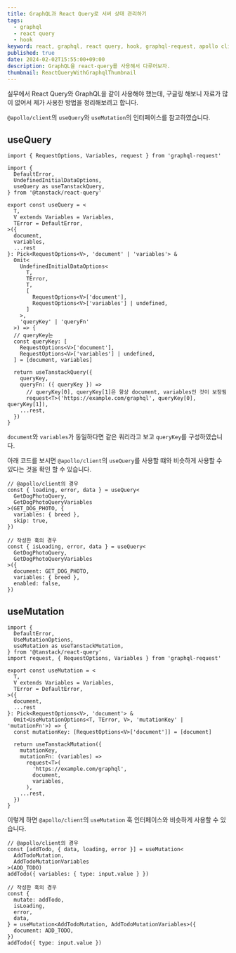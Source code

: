 ```yaml
---
title: GraphQL과 React Query로 서버 상태 관리하기
tags:
  - graphql
  - react query
  - hook
keyword: react, graphql, react query, hook, graphql-request, apollo client
published: true
date: 2024-02-02T15:55:00+09:00
description: GraphQL을 react-query를 사용해서 다루어보자.
thumbnail: ReactQueryWithGraphqlThumbnail
---
```


실무에서 React Query와 GraphQL을 같이 사용해야 했는데, 구글링 해보니 자료가 많이 없어서 제가 사용한 방법을 정리해보려고 합니다.

`@apollo/client`의 `useQuery`와 `useMutation`의 인터페이스를 참고하였습니다.

## useQuery

```tsx showLineNumbers="true" path="src/hooks/useQuery.ts"
import { RequestOptions, Variables, request } from 'graphql-request'

import {
  DefaultError,
  UndefinedInitialDataOptions,
  useQuery as useTanstackQuery,
} from '@tanstack/react-query'

export const useQuery = <
  T,
  V extends Variables = Variables,
  TError = DefaultError,
>({
  document,
  variables,
  ...rest
}: Pick<RequestOptions<V>, 'document' | 'variables'> &
  Omit<
    UndefinedInitialDataOptions<
      T,
      TError,
      T,
      [
        RequestOptions<V>['document'],
        RequestOptions<V>['variables'] | undefined,
      ]
    >,
    'queryKey' | 'queryFn'
  >) => {
  // queryKey는
  const queryKey: [
    RequestOptions<V>['document'],
    RequestOptions<V>['variables'] | undefined,
  ] = [document, variables]

  return useTanstackQuery({
    queryKey,
    queryFn: ({ queryKey }) =>
      // queryKey[0], queryKey[1]은 항상 document, variables인 것이 보장됨
      request<T>('https://example.com/graphql', queryKey[0], queryKey[1]),
    ...rest,
  })
}
```

`document`와 `variables`가 동일하다면 같은 쿼리라고 보고 `queryKey`를 구성하였습니다.

아래 코드를 보시면 `@apollo/client`의 `useQuery`를 사용할 떄와 비슷하게 사용할 수 있다는 것을 확인 할 수 있습니다.

```tsx showLineNumbers="true" path="App.tsx"
// @apollo/client의 경우
const { loading, error, data } = useQuery<
  GetDogPhotoQuery,
  GetDogPhotoQueryVariables
>(GET_DOG_PHOTO, {
  variables: { breed },
  skip: true,
})

// 작성한 훅의 경우
const { isLoading, error, data } = useQuery<
  GetDogPhotoQuery,
  GetDogPhotoQueryVariables
>({
  document: GET_DOG_PHOTO,
  variables: { breed },
  enabled: false,
})
```

## useMutation

```tsx showLineNumbers="true" path="src/hooks/useMutation.ts"
import {
  DefaultError,
  UseMutationOptions,
  useMutation as useTanstackMutation,
} from '@tanstack/react-query'
import request, { RequestOptions, Variables } from 'graphql-request'

export const useMutation = <
  T,
  V extends Variables = Variables,
  TError = DefaultError,
>({
  document,
  ...rest
}: Pick<RequestOptions<V>, 'document'> &
  Omit<UseMutationOptions<T, TError, V>, 'mutationKey' | 'mutationFn'>) => {
  const mutationKey: [RequestOptions<V>['document']] = [document]

  return useTanstackMutation({
    mutationKey,
    mutationFn: (variables) =>
      request<T>(
        'https://example.com/graphql',
        document,
        variables,
      ),
    ...rest,
  })
}
```

이렇게 하면 `@apollo/client`의 `useMutation` 훅 인터페이스와 비슷하게 사용할 수 있습니다.

```tsx showLineNumbers="true" path="App.tsx"
// @apollo/client의 경우
const [addTodo, { data, loading, error }] = useMutation<
  AddTodoMutation,
  AddTodoMutationVariables
>(ADD_TODO)
addTodo({ variables: { type: input.value } })

// 작성한 훅의 경우
const {
  mutate: addTodo,
  isLoading,
  error,
  data,
} = useMutation<AddTodoMutation, AddTodoMutationVariables>({
  document: ADD_TODO,
})
addTodo({ type: input.value })
```
